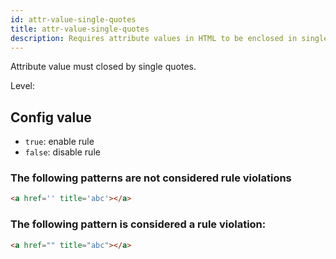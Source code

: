 ```yaml
---
id: attr-value-single-quotes
title: attr-value-single-quotes
description: Requires attribute values in HTML to be enclosed in single quotes for consistency.
---
```



Attribute value must closed by single quotes.

Level: <Badge text="Error" variant="danger" />

## Config value

- `true`: enable rule
- `false`: disable rule

### The following patterns are **not** considered rule violations

```html
<a href='' title='abc'></a>
```

### The following pattern is considered a rule violation:

```html
<a href="" title="abc"></a>
```

